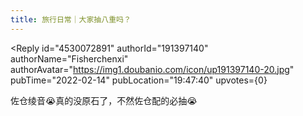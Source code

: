```yaml
---
title: 旅行日常｜大家抽八重吗？
---
```



<Forum groupName="原神" groupUrl="https://www.douban.com/group/genshin/" archivedAt="2025-05-16T16:47:16.055Z">
  <Post
    id="260051767"
    title="旅行日常｜大家抽八重吗？"
    url="https://www.douban.com/group/topic/260051767/?_spm_id=ODYxMzQzMDQ"
    pubTime="2022-02-15"
    highlightUserId="191397140"
  >


<Reply
  id="4530072891"
  authorId="191397140"
  authorName="Fisherchenxi"
  authorAvatar="https://img1.doubanio.com/icon/up191397140-20.jpg"
  pubTime="2022-02-14"
  pubLocation="19:47:40"
  upvotes={0}
>
佐仓绫音😭真的没原石了，不然佐仓配的必抽😭
</Reply>
  </Post>
</Forum>
